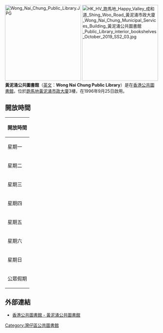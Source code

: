 [[File:Wong_Nai_Chung_Public_Library.JPG|250px]]
[[File:HK_HV_跑馬地_Happy_Valley_成和道_Shing_Woo_Road_黃泥涌市政大廈_Wong_Nai_Chung_Municipal_Services_Building_黃泥涌公共圖書館_Public_Library_interior_bookshelves_October_2019_SS2_03.jpg|250px]]
'''黃泥涌公共圖書館'''（[[英文|英文]]：'''Wong Nai Chung Public Library'''）是在[[香港公共圖書館|香港公共圖書館]]，位於[[跑馬地|跑馬地]][[黃泥涌市政大廈|黃泥涌市政大廈]]3樓，在1996年9月25日啟用。

==開放時間==
{| class="wikitable" style="text-align: left"
! colspan="3" | 開放時間
|- 
| 星期一|| colspan="2" | 1000-1900
|-
| 星期二|| colspan="2" | 1000-1900
|-
| 星期三|| colspan="2" | 1000-1900
|-
| 星期四|| colspan="2" | 休息
|-
| 星期五|| colspan="2" | 1000-1900
|-
| 星期六|| colspan="2" | 1000-1700
|-
| 星期日|| colspan="2" | 1000-1700
|-
| 公眾假期|| colspan="2" | 1000-1300
|}

==外部連結==
*[https://www.hkpl.gov.hk/tc/locations/wan-chai/library/wong-nai-chung.html5.html 香港公共圖書館 - 黃泥涌公共圖書館]{{Dead link|date=2018年11月 |bot=InternetArchiveBot |fix-attempted=yes }}

{{香港公共圖書館}}

{{Public-Library-HK}}

[[Category:灣仔區公共圖書館|Category:灣仔區公共圖書館]]